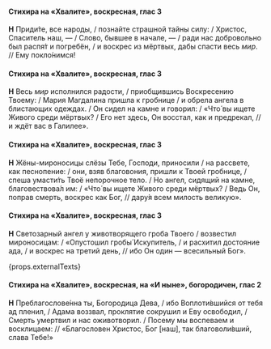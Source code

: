 #### Стихира на «Хвалите», воскресная, глас 3

**Н** Приди́те, все народы, / познайте страшной тайны силу: / Христос, Спаситель наш, — / Слово, бывшее в начале, — / ради нас добровольно был распя́т и погребён, / и воскрес из мёртвых, дабы спасти весь *мир*. // Ему покло́нимся!

#### Стихира на «Хвалите», воскресная, глас 3

**Н** Весь *мир* исполнился радости, / приобщившись Воскресению Твоему: / Мария Магдалина пришла к гробнице / и обрела ангела в блистающих одеждах. / Он сидел на камне и говорил: / «Что́ вы ищете Живого среди мёртвых? / Его нет здесь, Он восстал, как и предрекал, // и ждёт вас в Галилее».

#### Стихира на «Хвалите», воскресная, глас 3

**Н** Жёны-мироносицы слёзы Тебе, Господи, приносили / на рассвете, как песнопение: / они, взяв благовония, пришли к Твоей гробнице, / спеша умасти́ть Твоё непорочное тело. / Но ангел, сидящий на камне, благовествова́л им: / «Что́ вы ищете Живого среди мёртвых? / Ведь Он, поправ смерть, воскрес как Бог, // дару́я всем милость великую».

#### Стихира на «Хвалите», воскресная, глас 3

**Н** Светозарный ангел у животворящего гроба Твоего / возвестил мироносицам: / «Опустошил гробы́ Искупитель, / и расхитил достояние ада, / и воскрес на третий день, // ибо Он один — всесильный Бог».

{props.externalTexts}

#### Стихира на «Хвалите», воскресная, на «И ныне», богородичен, глас 2

**Н** Преблагослове́нна ты, Богородица Дева, / ибо Воплоти́вшийся от тебя ад пленил, / Адама воззвал, проклятие сокрушил и Еву освободил, / Смерть умертвил и нас оживотворил. / Посему мы воспеваем и восклицаем: // «Благословен Христос, Бог <R>[</R>наш<R>]</R>, так благоволи́вший, слава Тебе!»


